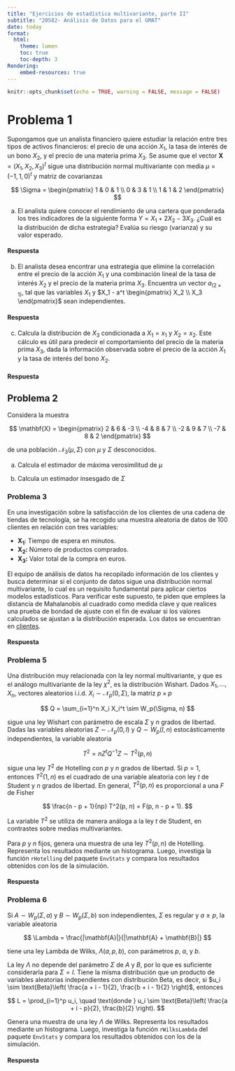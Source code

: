 ```yaml
---
title: "Ejercicios de estadística multivariante, parte II"
subtitle: "20582- Análisis de Datos para el GMAT"
date: today
format:
  html:
    theme: lumen
    toc: true
    toc-depth: 3
Rendering:
    embed-resources: true
---
```


```r
knitr::opts_chunk$set(echo = TRUE, warning = FALSE, message = FALSE)
```



# Problema 1

Supongamos que un analista financiero quiere estudiar la relación entre tres tipos de activos financieros: el precio de una acción $X_1$, la tasa de interés de un bono $X_2$, y el precio de una materia prima $X_3$. Se asume que el vector $\mathbf{X} = (X_1, X_2, X_3)^t$ sigue una distribución normal multivariante con media 
$\mu = (-1, 1, 0)^t$  y matriz de covarianzas

$$
\Sigma = \begin{pmatrix}
1 & 0 & 1 \\
0 & 3 & 1 \\
1 & 1 & 2
\end{pmatrix}
$$


(a) El analista quiere conocer el rendimiento de una cartera que ponderada los tres indicadores de la siguiente forma $Y= X_1 + 2X_2 - 3X_3$. ¿Cuál es la distribución de dicha estrategia? Evalúa su riesgo (varianza) y su valor esperado.

#### Respuesta



(b) El analista desea encontrar una estrategia que elimine  la correlación entre el precio de la acción $X_1$ y una combinación lineal de la tasa de interés $X_2$ y el precio de la materia prima $X_3$. Encuentra un vector $a_{(2\times 1)}$, tal que las variables $X_1$ y $X_1 - a^t \begin{pmatrix} X_2 \\ X_3 \end{pmatrix}$ sean independientes.

#### Respuesta



(c) Calcula la distribución de $X_3$ condicionada a $X_1 = x_1$ y $X_2 = x_2$. Este cálculo es útil para predecir el comportamiento del precio de la materia prima $X_3$, dada la información observada sobre el precio de la acción $X_1$ y la tasa de interés del bono $X_2$.


#### Respuesta



## Problema 2

Considera la muestra

$$
\mathbf{X} = \begin{pmatrix}
2 & 6 & -3 \\
-4 & 8 & 7 \\
-2 & 9 & 7 \\
-7 & 8 & 2
\end{pmatrix}
$$

de una población $\mathcal{N}_3(\mu, \Sigma)$ con $\mu$ y $\Sigma$ desconocidos.

(a) Calcula el estimador de máxima verosimilitud de $\mu$

(b) Calcula un estimador insesgado de $\Sigma$


### Problema 3

En una investigación sobre la satisfacción de los clientes de una cadena de tiendas de tecnología, se ha recogido una muestra aleatoria de datos de 100 clientes en relación con tres variables:

* $\mathbf{X_1}:$ Tiempo de espera en minutos.
* $\mathbf{X_2:}$ Número de productos comprados.
* $\mathbf{X_3:}$ Valor total de la compra en euros.

El equipo de análisis de datos ha recopilado información de los clientes y busca determinar si el conjunto de datos sigue una distribución normal multivariante, lo cual es un requisito fundamental para aplicar ciertos modelos estadísticos. Para verificar este supuesto, te piden que emplees la distancia de Mahalanobis al cuadrado como medida clave y que realices una prueba de bondad de ajuste con el fin de evaluar si los valores calculados se ajustan a la distribución esperada. Los datos se encuentran en [clientes](https://github.com/igmuib/Talleres_AD_Medicina/blob/main/clientes.csv). 

#### Respuesta


### Problema 5

Una distribución muy relacionada con la ley normal multivariante, y que es el análogo multivariante de la ley $\chi^2$, es la distribución Wishart. Dados $X_1, \dots, X_n$, vectores aleatorios i.i.d. $X_i \sim \mathcal{N}_p(0, \Sigma)$, la matriz $p \times p$

$$
Q = \sum_{i=1}^n X_i X_i^t \sim W_p(\Sigma, n)
$$

sigue una ley Wishart con parámetro de escala $\Sigma$ y $n$ grados de libertad. Dadas las variables aleatorias $Z \sim \mathcal{N}_p(0, I)$ y $Q \sim W_p(I, n)$ estocásticamente independientes, la variable aleatoria

$$
T^2 = n Z^t Q^{-1} Z \sim T^2(p, n)
$$

sigue una ley $T^2$ de Hotelling con $p$ y $n$ grados de libertad. Si $p = 1$, entonces $T^2(1, n)$ es el cuadrado de una variable aleatoria con ley $t$ de Student y $n$ grados de libertad. En general, $T^2(p, n)$ es proporcional a una $F$ de Fisher

$$
\frac{n - p + 1}{np} T^2(p, n) = F(p, n - p + 1).
$$

La variable $T^2$ se utiliza de manera análoga a la ley $t$ de Student, en contrastes sobre medias multivariantes. 

Para $p$ y $n$ fijos, genera una muestra de una ley $T^2(p, n)$ de Hotelling. Representa los resultados mediante un histograma. Luego, investiga la función `rHotelling` del paquete `EnvStats` y compara los resultados obtenidos con los de la simulación.

#### Respuesta

### Problema 6

Si $A \sim W_p(\Sigma, a)$ y $B \sim W_p(\Sigma, b)$ son independientes, $\Sigma$ es regular y $a \geq p$, la variable aleatoria

$$
\Lambda = \frac{|\mathbf{A}|}{|\mathbf{A} + \mathbf{B}|}
$$

tiene una ley Lambda de Wilks, $\Lambda(a, p, b)$, con parámetros $p$, $a$, y $b$.

La ley $\Lambda$ no depende del parámetro $\Sigma$ de $A$ y $B$, por lo que es suficiente considerarla para $\Sigma = I$. Tiene la misma distribución que un producto de variables aleatorias independientes con distribución Beta, es decir, si $u_i \sim \text{Beta}\left( \frac{a + i - 1}{2}, \frac{b + i - 1}{2} \right)$, entonces

$$
L = \prod_{i=1}^p u_i, \quad \text{donde } u_i \sim \text{Beta}\left( \frac{a + i - p}{2}, \frac{b}{2} \right).
$$

Genera una muestra de una ley $\Lambda$ de Wilks. Representa los resultados mediante un histograma. Luego, investiga la función `rWilksLambda` del paquete `EnvStats` y compara los resultados obtenidos con los de la simulación.

#### Respuesta